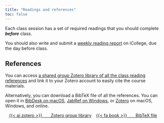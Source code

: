 ```yaml
---
title: "Readings and references"
toc: false
---
```


Each class session has a set of required readings that you should complete ***before*** class.

You should also write and submit a [weekly reading report](/assignment/reading-report.qmd) on iCollege, due the day before class.

## References

You can access [a shared group Zotero library of all the class reading references](https://www.zotero.org/groups/compaf24) and link it to your Zotero account to easily cite the course materials. 

Alternatively, you can download a BibTeX file of all the references. You can open it in [BibDesk on macOS](http://bibdesk.sourceforge.net/), [JabRef on Windows](http://www.jabref.org/), or [Zotero](https://www.zotero.org/) on macOS, Windows, and online.

<p class="buttons" style="text-align:center;">
<a class="btn btn-danger" target="_blank" href="https://www.zotero.org/groups/compaf24">{{< ai zotero >}}&emsp;&emsp;Zotero group library</a> &ensp;
<a class="btn btn-danger" target="_blank" href="/files/bib/readings.bib" role="button">{{< fa book >}}&emsp;&emsp;BibTeX file</a>
</p>
